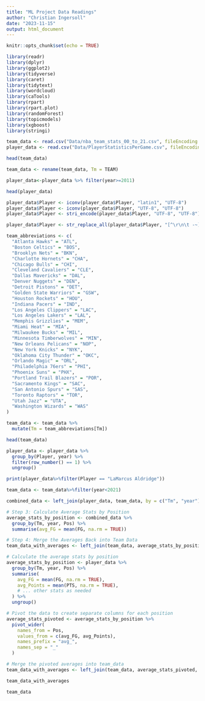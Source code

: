 ```yaml
---
title: "ML Project Data Readings"
author: "Christian Ingersoll"
date: "2023-11-15"
output: html_document
---
```


```r
knitr::opts_chunk$set(echo = TRUE)
```


```r
library(readr)
library(dplyr)
library(ggplot2)
library(tidyverse)
library(caret)
library(tidytext)
library(wordcloud)
library(caTools)
library(rpart)
library(rpart.plot)
library(randomForest)
library(topicmodels)
library(xgboost)
library(stringi)
```

```r
team_data <- read.csv("Data/nba_team_stats_00_to_21.csv", fileEncoding = "UTF-8")
player_data <- read.csv("Data/PlayerStatisticsPerGame.csv", fileEncoding = "UTF-8")
```

```r
head(team_data)
```

```r
team_data <- rename(team_data, Tm = TEAM)
```

```r
player_data<-player_data %>% filter(year>=2011)
```

```r
head(player_data)
```

```r
player_data$Player <- iconv(player_data$Player, "latin1", "UTF-8")
player_data$Player <- iconv(player_data$Player, "UTF-8", "UTF-8")
player_data$Player <- stri_encode(player_data$Player, "UTF-8", "UTF-8")
```

```r
player_data$Player <- str_replace_all(player_data$Player, "[^\r\n\t -~]", "")
```

```r
team_abbreviations <- c(
  "Atlanta Hawks" = "ATL",
  "Boston Celtics" = "BOS",
  "Brooklyn Nets" = "BKN",
  "Charlotte Hornets" = "CHA",
  "Chicago Bulls" = "CHI",
  "Cleveland Cavaliers" = "CLE",
  "Dallas Mavericks" = "DAL",
  "Denver Nuggets" = "DEN",
  "Detroit Pistons" = "DET",
  "Golden State Warriors" = "GSW",
  "Houston Rockets" = "HOU",
  "Indiana Pacers" = "IND",
  "Los Angeles Clippers" = "LAC",
  "Los Angeles Lakers" = "LAL",
  "Memphis Grizzlies" = "MEM",
  "Miami Heat" = "MIA",
  "Milwaukee Bucks" = "MIL",
  "Minnesota Timberwolves" = "MIN",
  "New Orleans Pelicans" = "NOP",
  "New York Knicks" = "NYK",
  "Oklahoma City Thunder" = "OKC",
  "Orlando Magic" = "ORL",
  "Philadelphia 76ers" = "PHI",
  "Phoenix Suns" = "PHX",
  "Portland Trail Blazers" = "POR",
  "Sacramento Kings" = "SAC",
  "San Antonio Spurs" = "SAS",
  "Toronto Raptors" = "TOR",
  "Utah Jazz" = "UTA",
  "Washington Wizards" = "WAS"
)
```

```r
team_data <- team_data %>%
  mutate(Tm = team_abbreviations[Tm])
```

```r
head(team_data)
```

```r
player_data <- player_data %>%
  group_by(Player, year) %>%
  filter(row_number() == 1) %>%
  ungroup()
```

```r
print(player_data%>%filter(Player == "LaMarcus Aldridge"))
```


```r
team_data <- team_data%>%filter(year<2021)
```

```r
combined_data <- left_join(player_data, team_data, by = c("Tm", "year"))

# Step 3: Calculate Average Stats by Position
average_stats_by_position <- combined_data %>%
  group_by(Tm, year, Pos) %>%
  summarise(avg_FG = mean(FG, na.rm = TRUE))

# Step 4: Merge the Averages Back into Team Data
team_data_with_averages <- left_join(team_data, average_stats_by_position, by = c("Tm", "year"))
```
```r
# Calculate the average stats by position
average_stats_by_position <- player_data %>%
  group_by(Tm, year, Pos) %>%
  summarise(
    avg_FG = mean(FG, na.rm = TRUE),
    avg_Points = mean(PTS, na.rm = TRUE),
    # ... other stats as needed
  ) %>%
  ungroup()

# Pivot the data to create separate columns for each position
average_stats_pivoted <- average_stats_by_position %>%
  pivot_wider(
    names_from = Pos,
    values_from = c(avg_FG, avg_Points),
    names_prefix = "avg_",
    names_sep = "_"
  )

# Merge the pivoted averages into team_data
team_data_with_averages <- left_join(team_data, average_stats_pivoted, by = c("Tm", "year"))
```

```r
team_data_with_averages
```

```r
team_data
```

